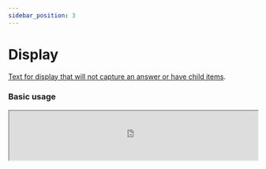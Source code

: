 ```yaml
---
sidebar_position: 3
---
```



# Display

[Text for display that will not capture an answer or have child items](http://www.hl7.org/fhir/r4/codesystem-item-type.html#item-type-display).

### Basic usage

<IframeContainer storyUrl="https://smartforms.csiro.au/storybook/index.html?path=/story/component-itemtype-display--display-basic">
  <iframe
    src="https://smartforms.csiro.au/storybook/iframe.html?args=&id=component-itemtype-display--display-basic"
    width="100%"
    height="100"
  />
</IframeContainer>

### Advanced usage

#### Calculations with [cqf-expression](/docs/sdc/calculations#cqf-expression)

<IframeContainer storyUrl="https://smartforms.csiro.au/storybook/index.html?path=/story/component-itemtype-display--display-calculation">
  <iframe
    src="https://smartforms.csiro.au/storybook/iframe.html?args=&id=component-itemtype-display--display-calculation"
    width="100%"
    height="240"
  />
</IframeContainer>

#### Calculations with [cqf-expression](/docs/sdc/calculations#cqf-expression) styled with [rendering-style](/docs/sdc/advanced/display#rendering-style)

<IframeContainer storyUrl="https://smartforms.csiro.au/storybook/index.html?path=/story/component-itemtype-display--display-calculation-styled">
  <iframe
    src="https://smartforms.csiro.au/storybook/iframe.html?args=&id=component-itemtype-display--display-calculation-styled"
    width="100%"
    height="240"
  />
</IframeContainer>

There are SDC advanced form rendering usages in the SDC [Display/Text Rendering](/docs/sdc/advanced/display) section.

If there are any advanced usage scenarios you'd like to see, feel free to [let us know](https://github.com/aehrc/smart-forms/issues/new).

### SDC Supported extensions

| Code                 | Usage                                                                                                                                                                                                                                                                                                                                                                                                                                                                                                                     |
| -------------------- | ------------------------------------------------------------------------------------------------------------------------------------------------------------------------------------------------------------------------------------------------------------------------------------------------------------------------------------------------------------------------------------------------------------------------------------------------------------------------------------------------------------------------- |
| variable             | http://hl7.org/fhir/StructureDefinition/variable                                                                                                                                                                                                                                                                                                                                                                                                                                                                          |
| initialExpression    | http://hl7.org/fhir/uv/sdc/StructureDefinition/sdc-questionnaire-initialExpression                                                                                                                                                                                                                                                                                                                                                                                                                                        |
| calculatedExpression | http://hl7.org/fhir/uv/sdc/StructureDefinition/sdc-questionnaire-calculatedExpression<br/>- Note: Correct usage might actually be [`cqf-expression`](http://hl7.org/fhir/uv/sdc/examples.html#cqf) but it is not supported at the moment.                                                                                                                                                                                                                                                                                 |
| enableWhenExpression | http://hl7.org/fhir/uv/sdc/StructureDefinition/sdc-questionnaire-enableWhenExpression                                                                                                                                                                                                                                                                                                                                                                                                                                     |
| renderingXhtml       | http://hl7.org/fhir/StructureDefinition/rendering-xhtml                                                                                                                                                                                                                                                                                                                                                                                                                                                                   |
| displayCategory      | http://hl7.org/fhir/StructureDefinition/questionnaire-displayCategory<br/>- Only [`instructions`](https://hl7.org/fhir/extensions/CodeSystem-questionnaire-display-category.html) are supported currently.                                                                                                                                                                                                                                                                                                                |
| hidden               | http://hl7.org/fhir/StructureDefinition/questionnaire-hidden                                                                                                                                                                                                                                                                                                                                                                                                                                                              |
| itemControl          | http://hl7.org/fhir/StructureDefinition/questionnaire-itemControl<br/>Supports:<br/>- prompt ([deprecated](https://hl7.org/fhir/extensions/CodeSystem-questionnaire-item-control.html) - encouraged to use [entryFormat](http://hl7.org/fhir/uv/sdc/rendering.html#entryFormat) <br/>- unit ([deprecated](https://hl7.org/fhir/extensions/CodeSystem-questionnaire-item-control.html) - encouraged to use [questionnaire-unit](https://hl7.org/fhir/extensions/StructureDefinition-questionnaire-unit.html)<br/>- flyover |
| repeats              | item.repeats                                                                                                                                                                                                                                                                                                                                                                                                                                                                                                              |
| enableWhen           | item.enableWhen                                                                                                                                                                                                                                                                                                                                                                                                                                                                                                           |
| enableBehavior       | item.enableBehavior                                                                                                                                                                                                                                                                                                                                                                                                                                                                                                       |
| text                 | item.text                                                                                                                                                                                                                                                                                                                                                                                                                                                                                                                 |
